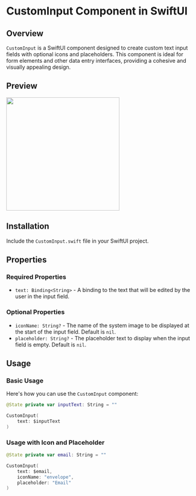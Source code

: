 # CustomInput Component in SwiftUI

## Overview

`CustomInput` is a SwiftUI component designed to create custom text input fields with optional icons and placeholders. This component is ideal for form elements and other data entry interfaces, providing a cohesive and visually appealing design.

## Preview

<div style={{ display: "flex", justifyContent: "center" }}>
  <div>
    <img src="www.swiftcn.lol/input.png" width="300" />
  </div>
</div>

## Installation

Include the `CustomInput.swift` file in your SwiftUI project.

## Properties

### Required Properties

- `text: Binding<String>` - A binding to the text that will be edited by the user in the input field.

### Optional Properties

- `iconName: String?` - The name of the system image to be displayed at the start of the input field. Default is `nil`.
- `placeholder: String?` - The placeholder text to display when the input field is empty. Default is `nil`.

## Usage

### Basic Usage

Here's how you can use the `CustomInput` component:

```swift
@State private var inputText: String = ""

CustomInput(
    text: $inputText
)
```

### Usage with Icon and Placeholder

```swift
@State private var email: String = ""

CustomInput(
    text: $email,
    iconName: "envelope",
    placeholder: "Email"
)
```
